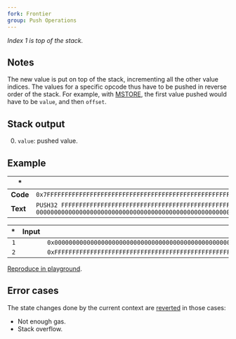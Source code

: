 ```yaml
---
fork: Frontier
group: Push Operations
---
```


*Index 1 is top of the stack.*

## Notes

The new value is put on top of the stack, incrementing all the other value indices. The values for a specific opcode thus have to be pushed in reverse order of the stack. For example, with [MSTORE](/#52), the first value pushed would have to be `value`, and then `offset`.

## Stack output

0. `value`: pushed value.

## Example

| * | * |
|---|---|
| **Code** | `0x7FFFFFFFFFFFFFFFFFFFFFFFFFFFFFFFFFFFFFFFFFFFFFFFFFFFFFFFFFFFFFFFFF7F0000000000000000000000000000000000000000000000000000000000000000` |
| **Text** | `PUSH32 FFFFFFFFFFFFFFFFFFFFFFFFFFFFFFFFFFFFFFFFFFFFFFFFFFFFFFFFFFFFFFFF PUSH32 0000000000000000000000000000000000000000000000000000000000000000` |

| * | Input | Output |
|--:|------:|-------:|
| `1` | | `0x0000000000000000000000000000000000000000000000000000000000000000` |
| `2` | | `0xFFFFFFFFFFFFFFFFFFFFFFFFFFFFFFFFFFFFFFFFFFFFFFFFFFFFFFFFFFFFFFFF` |

[Reproduce in playground](/?unit=Wei&codeType=Mnemonic&code='zxwwww%5Cnz'~yyyyzPUSH32%200yFFw~~%01wyz~_).

## Error cases

The state changes done by the current context are [reverted](#FD) in those cases:
- Not enough gas.
- Stack overflow.
